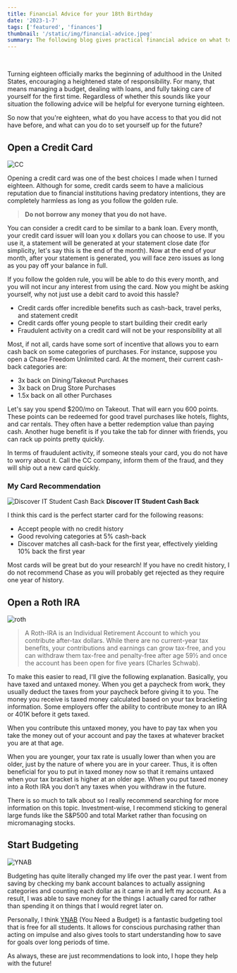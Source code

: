 ```yaml
---
title: Financial Advice for your 18th Birthday
date: '2023-1-7'
tags: ['featured', 'finances']
thumbnail: '/static/img/financial-advice.jpeg'
summary: The following blog gives practical financial advice on what to do when you turn eighteen!
---
```


<br />
<TOCInline toc={props.toc} exclude="Table of Contents" asDisclosure toHeading={5} />

Turning eighteen officially marks the beginning of adulthood in the United States, encouraging a heightened state of responsibility. For many, that means managing a budget, dealing with loans, and fully taking care of yourself for the first time. Regardless of whether this sounds like your situation the following advice will be helpful for everyone turning eighteen.

So now that you're eighteen, what do you have access to that you did not have before, and what can you do to set yourself up for the future?

## Open a Credit Card

![CC](https://media.cnn.com/api/v1/images/stellar/prod/201026230959-underscored-chase-sapphire-preferred-and-chase-freedom-cards.jpg?q=w_3200,h_1800,x_0,y_0,c_fill)

Opening a credit card was one of the best choices I made when I turned eighteen. Although for some, credit cards seem to have a malicious reputation due to financial institutions having predatory intentions, they are completely harmless as long as you follow the golden rule.

> **Do not borrow any money that you do not have.**

You can consider a credit card to be similar to a bank loan. Every month, your credit card issuer will loan you x dollars you can choose to use. If you use it, a statement will be generated at your statement close date (for simplicity, let's say this is the end of the month). Now at the end of your month, after your statement is generated, you will face zero issues as long as you pay off your balance in full.

If you follow the golden rule, you will be able to do this every month, and you will not incur any interest from using the card. Now you might be asking yourself, why not just use a debit card to avoid this hassle?

- Credit cards offer incredible benefits such as cash-back, travel perks, and statement credit
- Credit cards offer young people to start building their credit early
- Fraudulent activity on a credit card will not be your responsibility at all

Most, if not all, cards have some sort of incentive that allows you to earn cash back on some categories of purchases. For instance, suppose you open a Chase Freedom Unlimited card. At the moment, their current cash-back categories are:

- 3x back on Dining/Takeout Purchases
- 3x back on Drug Store Purchases
- 1.5x back on all other Purchases

Let's say you spend $200/mo on Takeout. That will earn you 600 points. These points can be redeemed for good travel purchases like hotels, flights, and car rentals. They often have a better redemption value than paying cash. Another huge benefit is if you take the tab for dinner with friends, you can rack up points pretty quickly.

In terms of fraudulent activity, if someone steals your card, you do not have to worry about it. Call the CC company, inform them of the fraud, and they will ship out a new card quickly.

### My Card Recommendation

![Discover IT Student Cash Back](https://www.creditcards.com/wp-content/uploads/Discover-it-Student-Cash-Back-vs-Discover-it-Student-chrome.jpg)
**Discover IT Student Cash Back**

I think this card is the perfect starter card for the following reasons:

- Accept people with no credit history
- Good revolving categories at 5% cash-back
- Discover matches all cash-back for the first year, effectively yielding 10% back the first year

Most cards will be great but do your research! If you have no credit history, I do not recommend Chase as you will probably get rejected as they require one year of history.

## Open a Roth IRA

![roth](https://www.investingsimple.com/wp-content/uploads/2021/02/JPGS-14-scaled.jpg)

> A Roth-IRA is an Individual Retirement Account to which you contribute after-tax dollars. While there are no current-year tax benefits, your contributions and earnings can grow tax-free, and you can withdraw them tax-free and penalty-free after age 59½ and once the account has been open for five years (Charles Schwab).

To make this easier to read, I'll give the following explanation. Basically, you have taxed and untaxed money. When you get a paycheck from work, they usually deduct the taxes from your paycheck before giving it to you. The money you receive is taxed money calculated based on your tax bracketing information. Some employers offer the ability to contribute money to an IRA or 401K before it gets taxed.

When you contribute this untaxed money, you have to pay tax when you take the money out of your account and pay the taxes at whatever bracket you are at that age.

When you are younger, your tax rate is usually lower than when you are older, just by the nature of where you are in your career. Thus, it is often beneficial for you to put in taxed money now so that it remains untaxed when your tax bracket is higher at an older age. When you put taxed money into a Roth IRA you don’t any taxes when you withdraw in the future.

There is so much to talk about so I really recommend searching for more information on this topic. Investment-wise, I recommend sticking to general large funds like the S&P500 and total Market rather than focusing on micromanaging stocks.

## Start Budgeting

![YNAB](https://www-assets.youneedabudget.com/wp-content/uploads/2021/12/09200357/img_website_share.jpg)

Budgeting has quite literally changed my life over the past year. I went from saving by checking my bank account balances to actually assigning categories and counting each dollar as it came in and left my account. As a result, I was able to save money for the things I actually cared for rather than spending it on things that I would regret later on.

Personally, I think [YNAB](https://www.youneedabudget.com/) (You Need a Budget) is a fantastic budgeting tool that is free for all students. It allows for conscious purchasing rather than acting on impulse and also gives tools to start understanding how to save for goals over long periods of time.

As always, these are just recommendations to look into, I hope they help with the future!

